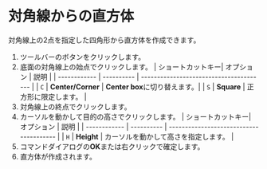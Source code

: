 

# 対角線からの直方体

対角線上の2点を指定した四角形から直方体を作成できます。

<KinouGaiyou shortcut='Shift-B' command='Corner Box' button='ツールバー' />

1. ツールバーのボタンをクリックします。
2. 底面の対角線上の始点でクリックします。
   | ショートカットキー| オプション | 説明 |
   | ------------ | ---------- | --------------------------------------- |
   | `C`          | **Center/Corner** | **Center box**に切り替えます。|
   | `S`          | **Square** | 正方形に限定します。 |
3. 対角線上の終点でクリックします。
4. カーソルを動かして目的の高さでクリックします。
   | ショートカットキー| オプション | 説明 |
   | ------------ | ---------- | --------------------------------------- |
   | `H`          | **Height** | カーソルを動かして高さを指定します。 |
5. コマンドダイアログの**OK**または右クリックで確定します。
6. 直方体が作成されます。

